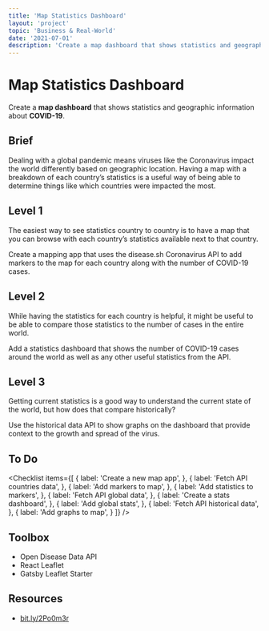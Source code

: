 ```yaml
---
title: 'Map Statistics Dashboard'
layout: 'project'
topic: 'Business & Real-World'
date: '2021-07-01'
description: 'Create a map dashboard that shows statistics and geographic information about COVID-19.'
---
```



<ProjectHeader>

# Map Statistics Dashboard

Create a <strong className="text-brand-blue-medium">map dashboard</strong> that shows statistics and geographic information about <strong className="text-brand-purple">COVID-19</strong>.

</ProjectHeader>

<ProjectContent>

## Brief

Dealing with a global pandemic means viruses like the Coronavirus impact the world differently based on geographic location. Having a map with a breakdown of each country’s statistics is a useful way of being able to determine things like which countries were impacted the most.

## Level 1

The easiest way to see statistics country to country is to have a map that you can browse with each country’s statistics  available next to that country.

Create a mapping app that uses the disease.sh Coronavirus API to add markers to the map for each country along with the number of COVID-19 cases.

<LoginRequired className="mt-10">

## Level 2

While having the statistics for each country is helpful, it might be useful to be able to compare those statistics to the number of cases in the entire world.

Add a statistics dashboard that shows the number of COVID-19 cases around the world as well as any other useful statistics from the API.

## Level 3

Getting current statistics is a good way to understand the current state of the world, but how does that compare historically?

Use the historical data API to show graphs on the dashboard that provide context to the growth and spread of the virus.

</LoginRequired>

</ProjectContent>

<ProjectSidebar>

## To Do

<Checklist items={[
  {
    label: 'Create a new map app',
  },
  {
    label: 'Fetch API countries data',
  },
  {
    label: 'Add markers to map',
  },
  {
    label: 'Add statistics to markers',
  },
  {
    label: 'Fetch API global data',
  },
  {
    label: 'Create a stats dashboard',
  },
  {
    label: 'Add global stats',
  },
  {
    label: 'Fetch API historical data',
  },
  {
    label: 'Add graphs to map',
  }
]} />

## Toolbox
- Open Disease Data API
- React Leaflet
- Gatsby Leaflet Starter

## Resources
- [bit.ly/2Po0m3r](https://bit.ly/2Po0m3r)

</ProjectSidebar>